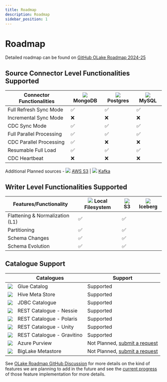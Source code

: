 ```yaml
---
title: Roadmap
description: Roadmap
sidebar_position: 1
---
```


# Roadmap

Detailed roadmap can be found on [GitHub OLake Roadmap 2024-25](https://github.com/orgs/datazip-inc/projects/5)



## Source Connector Level Functionalities Supported

| Connector Functionalities | <a><img src="/img/logo/mongodb.webp"  className="mt-3"  height={20} /> </a> MongoDB | <img src="/img/logo/postgres.png"  className="mt-3"  height={20} /> Postgres | <img src="/img/logo/mysql.png"  className="mt-3"  height={20} /> MySQL |
| ------------------------- | ------- | -------------- | ----------- |
| Full Refresh Sync Mode    | ✅     | ✅            | ✅         |
| Incremental Sync Mode     | ❌      | ❌             | ❌          |
| CDC Sync Mode             | ✅     | ✅            | ✅         |
| Full Parallel Processing  | ✅     | ✅            | ✅         |
| CDC Parallel Processing   | ✅     | ❌            | ❌         |
| Resumable Full Load       | ✅     | ✅            | ✅         |
| CDC Heartbeat            | ❌      | ❌             | ❌          |

Additional Planned sources - <img src="/img/logo/s3.png"  className="mt-3"  height={20} /> [AWS S3](https://github.com/datazip-inc/olake/issues/86) | <img src="/img/logo/kafka.png"  className="mt-3"  height={20} /> [Kafka](https://github.com/datazip-inc/olake/issues/87) 


## Writer Level Functionalities Supported

| Features/Functionality          | <img src="/img/logo/local.png" className="mt-3"  height={20} /> Local Filesystem | <img src="/img/logo/s3.png"  className="mt-3"  height={20} /> S3  | <img src="/img/logo/iceberg.png"  className="mt-3"  height={20} /> Iceberg  |
| ------------------------------- | ---------------------- | --- | ------------- |
| Flattening & Normalization (L1) | ✅                      | ✅             |             |
| Partitioning                    | ✅                      | ✅             |             |
| Schema Changes                  | ✅                      | ✅             |             |
| Schema Evolution                | ✅                      | ✅             |             |


## Catalogue Support

| | Catalogues | Support |
| --- |---------------------------|---------|
|<img src="/img/logo/glue.svg"  className="mt-3"  height={20} />|  Glue Catalog              | Supported |
|<img src="/img/logo/hive.png"  className="mt-3"  height={20} />| Hive Meta Store           | Supported        |
|<img src="/img/logo/jdbc.webp"  className="mt-3"  height={20} />| JDBC Catalogue            | Supported        |
|<img src="/img/logo/nessie.png"  className="mt-3"  height={20} />| REST Catalogue - Nessie   | Supported        |
|<img src="/img/logo/polaris.png"  className="mt-3"  height={20} />| REST Catalogue - Polaris  | Supported        |
|<img src="/img/logo/unity.png"  className="mt-3"  height={20} /> |REST Catalogue - Unity    | Supported        |
|<img src="/img/logo/gravitino.svg"  className="mt-3"  height={20} /> |REST Catalogue - Gravitino | Supported        |
|<img src="/img/logo/purview.png"  className="mt-3"  height={20} /> |Azure Purview             | Not Planned, [submit a request](https://github.com/datazip-inc/olake/issues/new?template=new-feature.md)        |
| <img src="/img/logo/metastore.png"  className="mt-3 mr-2"  height={20} />| BigLake Metastore         | Not Planned, [submit a request](https://github.com/datazip-inc/olake/issues/new?template=new-feature.md)        |


See [OLake Roadmap GitHub Discussion](https://github.com/datazip-inc/olake/discussions/190) for more details on the kind of features we are planning to add in the future and see the [current progress](https://github.com/orgs/datazip-inc/projects/5) of those feature implementation for more details.

